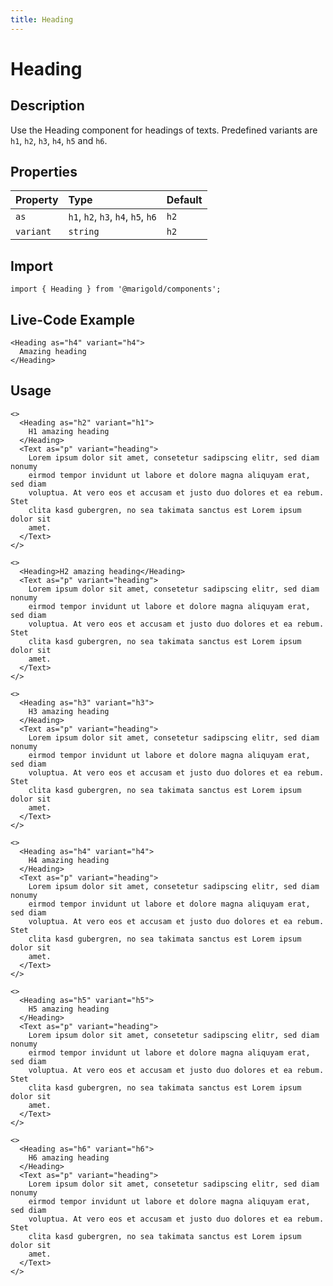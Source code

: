 ```yaml
---
title: Heading
---
```


# Heading

## Description

Use the Heading component for headings of texts. Predefined variants are `h1`, `h2`, `h3`, `h4`, `h5` and `h6`.

## Properties

| Property  | Type                               | Default |
| :-------- | :--------------------------------- | :------ |
| `as`      | `h1`, `h2`, `h3`, `h4`, `h5`, `h6` | `h2`    |
| `variant` | `string`                           | `h2`    |

## Import

```tsx code
import { Heading } from '@marigold/components';
```

## Live-Code Example

```tsx live
<Heading as="h4" variant="h4">
  Amazing heading
</Heading>
```

## Usage

```tsx
<>
  <Heading as="h2" variant="h1">
    H1 amazing heading
  </Heading>
  <Text as="p" variant="heading">
    Lorem ipsum dolor sit amet, consetetur sadipscing elitr, sed diam nonumy
    eirmod tempor invidunt ut labore et dolore magna aliquyam erat, sed diam
    voluptua. At vero eos et accusam et justo duo dolores et ea rebum. Stet
    clita kasd gubergren, no sea takimata sanctus est Lorem ipsum dolor sit
    amet.
  </Text>
</>
```

```tsx
<>
  <Heading>H2 amazing heading</Heading>
  <Text as="p" variant="heading">
    Lorem ipsum dolor sit amet, consetetur sadipscing elitr, sed diam nonumy
    eirmod tempor invidunt ut labore et dolore magna aliquyam erat, sed diam
    voluptua. At vero eos et accusam et justo duo dolores et ea rebum. Stet
    clita kasd gubergren, no sea takimata sanctus est Lorem ipsum dolor sit
    amet.
  </Text>
</>
```

```tsx
<>
  <Heading as="h3" variant="h3">
    H3 amazing heading
  </Heading>
  <Text as="p" variant="heading">
    Lorem ipsum dolor sit amet, consetetur sadipscing elitr, sed diam nonumy
    eirmod tempor invidunt ut labore et dolore magna aliquyam erat, sed diam
    voluptua. At vero eos et accusam et justo duo dolores et ea rebum. Stet
    clita kasd gubergren, no sea takimata sanctus est Lorem ipsum dolor sit
    amet.
  </Text>
</>
```

```tsx
<>
  <Heading as="h4" variant="h4">
    H4 amazing heading
  </Heading>
  <Text as="p" variant="heading">
    Lorem ipsum dolor sit amet, consetetur sadipscing elitr, sed diam nonumy
    eirmod tempor invidunt ut labore et dolore magna aliquyam erat, sed diam
    voluptua. At vero eos et accusam et justo duo dolores et ea rebum. Stet
    clita kasd gubergren, no sea takimata sanctus est Lorem ipsum dolor sit
    amet.
  </Text>
</>
```

```tsx
<>
  <Heading as="h5" variant="h5">
    H5 amazing heading
  </Heading>
  <Text as="p" variant="heading">
    Lorem ipsum dolor sit amet, consetetur sadipscing elitr, sed diam nonumy
    eirmod tempor invidunt ut labore et dolore magna aliquyam erat, sed diam
    voluptua. At vero eos et accusam et justo duo dolores et ea rebum. Stet
    clita kasd gubergren, no sea takimata sanctus est Lorem ipsum dolor sit
    amet.
  </Text>
</>
```

```tsx
<>
  <Heading as="h6" variant="h6">
    H6 amazing heading
  </Heading>
  <Text as="p" variant="heading">
    Lorem ipsum dolor sit amet, consetetur sadipscing elitr, sed diam nonumy
    eirmod tempor invidunt ut labore et dolore magna aliquyam erat, sed diam
    voluptua. At vero eos et accusam et justo duo dolores et ea rebum. Stet
    clita kasd gubergren, no sea takimata sanctus est Lorem ipsum dolor sit
    amet.
  </Text>
</>
```
